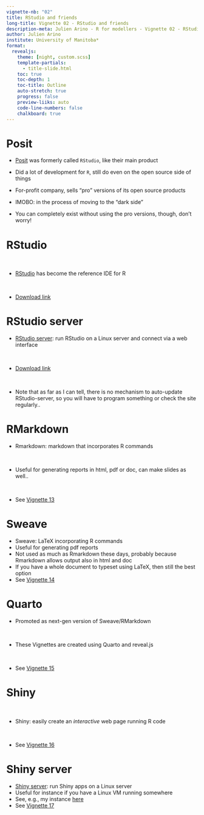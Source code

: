 ---
vignette-nb: "02"
title: RStudio and friends
long-title: Vignette 02 - RStudio and friends
description-meta: Julien Arino - R for modellers - Vignette 02 - RStudio and friends
author: Julien Arino
institute: University of Manitoba*
format: 
  revealjs:
    theme: [night, custom.scss]    
    template-partials:
      - title-slide.html
    toc: true
    toc-depth: 1
    toc-title: Outline
    auto-stretch: true
    progress: false
    preview-liiks: auto
    code-line-numbers: false
    chalkboard: true
---

# Posit

- [Posit](https://posit.co/) was formerly called `RStudio`, like their main product

- Did a lot of development for `R`, still do even on the open source side of things

- For-profit company, sells "pro" versions of its open source products

- IMOBO: in the process of moving to the "dark side"

- You can completely exist without using the pro versions, though, don't worry!

# RStudio

<br>

- [RStudio](https://posit.co/products/open-source/rstudio/) has become the reference IDE for R

<br>

- [Download link](https://posit.co/download/rstudio-desktop/)

# RStudio server

- [RStudio server](https://posit.co/products/open-source/rstudio-server/): run RStudio on a Linux server and connect via a web interface

<br>

- [Download link](https://posit.co/download/rstudio-server/)

<br>

- Note that as far as I can tell, there is no mechanism to auto-update RStudio-server, so you will have to program something or check the site regularly..

# RMarkdown

- Rmarkdown: markdown that incorporates R commands

<br>

- Useful for generating reports in html, pdf or doc, can make slides as well..

<br>

- See [Vignette 13](https://julien-arino.github.io/R-for-modellers/SLIDES/vignette-13-RMarkdown.html)

# Sweave

- Sweave: LaTeX incorporating R commands
- Useful for generating pdf reports
- Not used as much as Rmarkdown these days, probably because Rmarkdown allows output also in html and doc
- If you have a whole document to typeset using LaTeX, then still the best option
- See [Vignette 14](https://julien-arino.github.io/R-for-modellers/SLIDES/vignette-14-Sweave.html)

# Quarto

- Promoted as next-gen version of Sweave/RMarkdown

<br>

- These Vignettes are created using Quarto and reveal.js

<br>

- See [Vignette 15](https://julien-arino.github.io/R-for-modellers/SLIDES/vignette-15-Quarto.html)

# Shiny

<br>

- Shiny: easily create an *interactive* web page running R code

<br>

- See [Vignette 16](https://julien-arino.github.io/R-for-modellers/SLIDES/vignette-16-Shiny.html)

# Shiny server

- [Shiny server](https://posit.co/products/open-source/shinyserver/): run Shiny apps on a Linux server
- Useful for instance if you have a Linux VM running somewhere
- See, e.g., my instance [here](https://daytah-or-dahtah.ovh:3838/)
- See [Vignette 17](https://julien-arino.github.io/R-for-modellers/SLIDES/vignette-17-Shiny-server.html)
